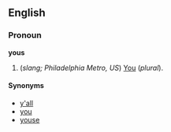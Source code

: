 ==English==
===Pronoun===
'''yous'''

#(''slang; Philadelphia Metro, US'') [[You]] (''plural'').<!--is this a subject or object pronoun?-->
<!--similar to "you-uns" in the Southern US. Slang.-->

====Synonyms====
*[[y'all]]<!--sothern USA-->
*[[you]]<!--normal, works for similar and plural; once worked only for plural-->
*[[youse]]<!--australia, possibly low class??-->